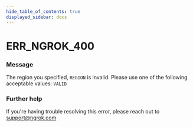 ```yaml
---
hide_table_of_contents: true
displayed_sidebar: docs
---
```



# ERR_NGROK_400

### Message

The region you specified, `REGION` is invalid. Please use one of the following acceptable values: `VALID`

### Further help

If you're having trouble resolving this error, please reach out to [support@ngrok.com](mailto:support@ngrok.com?subject=Help%20with%20ERR_NGROK_400)

<ErrorDetails error="err_ngrok_400" />
